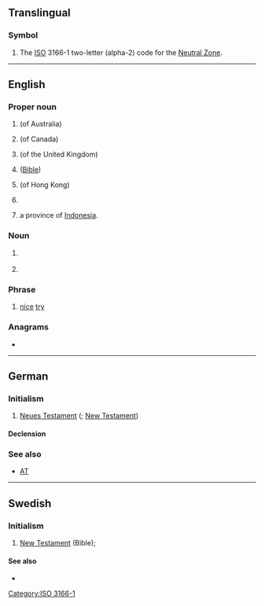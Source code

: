 {{also|n.t.|N.T.|N. T.|NT}}
==Translingual==

===Symbol===
{{head|mul|symbol}}

# The [[ISO]] 3166-1 two-letter (alpha-2) code for the [[Neutral Zone]].

[[Category:ISO 3166-1]]

----

==English==
{{wikipedia}}

===Proper noun===
{{en-proper noun}}

# {{initialism of|lang=en|[[Northern Territory]]}} (of Australia)
# {{initialism of|lang=en|[[Northwest Territories]]}} (of Canada)
# {{initialism of|lang=en|{{w|National Trust for Places of Historic Interest or Natural Beauty}}}} (of the United Kingdom)
# {{initialism of|lang=en|[[New Testament]]}} ([[Bible]])
# {{initialism of|lang=en|New Territories}} (of Hong Kong)
# {{lb|en|stock symbol}} {{abbreviation of|lang=en|[[w:Nortel|Nortel]]}}
# {{abbreviation of|lang=en|[[East Nusa Tenggara]]|dot=,}} a province of [[Indonesia]].

===Noun===
{{en-noun}}

# {{lb|en|music}} {{initialism of|lang=en|neighbor tone}}
# {{init of|lang=en|[[neurotensin]]}}

===Phrase===
{{head|en|phrase}}

# {{lb|en|internet slang}} [[nice]] [[try]]

===Anagrams===
* {{anagrams|en|a=nt|TN|tn}}

----

==German==

===Initialism===
{{rfc-header|Initialism}}
{{de-proper noun|n}}

# [[Neues Testament]] ({{l|en|NT}}; [[New Testament]])

====Declension====
{{de-decl-noun-n|s|n=sg}}

===See also===
* [[AT]]

----

==Swedish==

===Initialism===
{{rfc-header|Initialism}}
{{head|sv|initialism}}

# [[New Testament]] (Bible); {{abbreviation of|Nya Testamentet|lang=sv}}

====See also====
* {{l|sv|GT}}